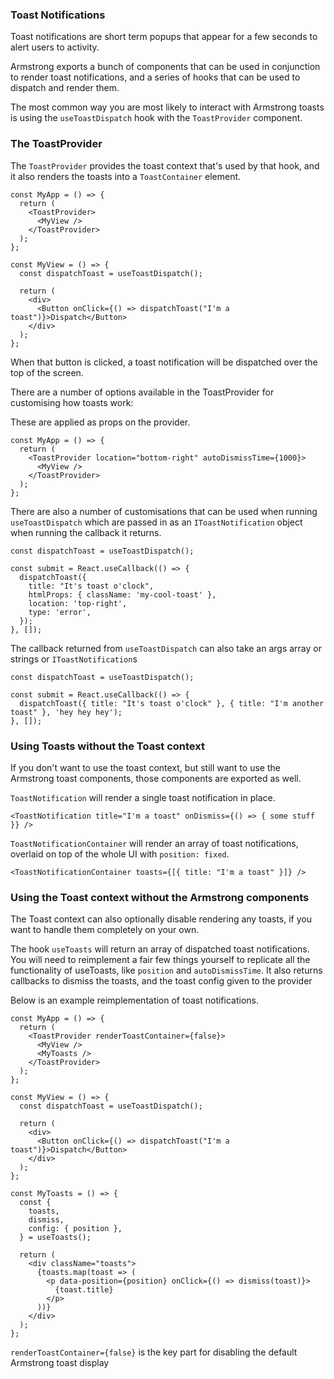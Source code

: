 
<Meta title="Layout/Toast Notifications" />

### Toast Notifications

Toast notifications are short term popups that appear for a few seconds to alert users to activity.

Armstrong exports a bunch of components that can be used in conjunction to render toast notifications, and a series of hooks that can be used to dispatch and render them.

The most common way you are most likely to interact with Armstrong toasts is using the `useToastDispatch` hook with the `ToastProvider` component.

### The ToastProvider

The `ToastProvider` provides the toast context that's used by that hook, and it also renders the toasts into a `ToastContainer` element.

```tsx
const MyApp = () => {
  return (
    <ToastProvider>
      <MyView />
    </ToastProvider>
  );
};

const MyView = () => {
  const dispatchToast = useToastDispatch();

  return (
    <div>
      <Button onClick={() => dispatchToast("I'm a toast")}>Dispatch</Button>
    </div>
  );
};
```

When that button is clicked, a toast notification will be dispatched over the top of the screen.

There are a number of options available in the ToastProvider for customising how toasts work:

These are applied as props on the provider.

```tsx
const MyApp = () => {
  return (
    <ToastProvider location="bottom-right" autoDismissTime={1000}>
      <MyView />
    </ToastProvider>
  );
};
```

<ArgsTable of={ToastProvider} />

There are also a number of customisations that can be used when running `useToastDispatch` which are passed in as an `IToastNotification` object when running the callback it returns.

```tsx
const dispatchToast = useToastDispatch();

const submit = React.useCallback(() => {
  dispatchToast({
    title: "It's toast o'clock",
    htmlProps: { className: 'my-cool-toast' },
    location: 'top-right',
    type: 'error',
  });
}, []);
```

<ArgsTable of={ToastNotification} />

The callback returned from `useToastDispatch` can also take an args array or strings or `IToastNotification`s

```tsx
const dispatchToast = useToastDispatch();

const submit = React.useCallback(() => {
  dispatchToast({ title: "It's toast o'clock" }, { title: "I'm another toast" }, 'hey hey hey');
}, []);
```

### Using Toasts without the Toast context

If you don't want to use the toast context, but still want to use the Armstrong toast components, those components are exported as well.

`ToastNotification` will render a single toast notification in place.

```tsx
<ToastNotification title="I'm a toast" onDismiss={() => { some stuff }} />
```

`ToastNotificationContainer` will render an array of toast notifications, overlaid on top of the whole UI with `position: fixed`.

```tsx
<ToastNotificationContainer toasts={[{ title: "I'm a toast" }]} />
```

### Using the Toast context without the Armstrong components

The Toast context can also optionally disable rendering any toasts, if you want to handle them completely on your own.

The hook `useToasts` will return an array of dispatched toast notifications. You will need to reimplement a fair few things yourself to replicate all the functionality of useToasts, like `position` and `autoDismissTime`. It also returns callbacks to dismiss the toasts, and the toast config given to the provider

Below is an example reimplementation of toast notifications.

```tsx
const MyApp = () => {
  return (
    <ToastProvider renderToastContainer={false}>
      <MyView />
      <MyToasts />
    </ToastProvider>
  );
};

const MyView = () => {
  const dispatchToast = useToastDispatch();

  return (
    <div>
      <Button onClick={() => dispatchToast("I'm a toast")}>Dispatch</Button>
    </div>
  );
};

const MyToasts = () => {
  const {
    toasts,
    dismiss,
    config: { position },
  } = useToasts();

  return (
    <div className="toasts">
      {toasts.map(toast => (
        <p data-position={position} onClick={() => dismiss(toast)}>
          {toast.title}
        </p>
      ))}
    </div>
  );
};
```

`renderToastContainer={false}` is the key part for disabling the default Armstrong toast display

